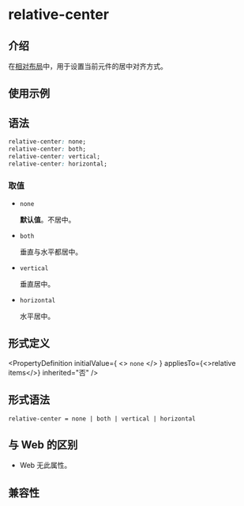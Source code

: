 # relative-center

## 介绍

在[相对布局](/guide/ui/layout/relative-layout.mdx)中，用于设置当前元件的居中对齐方式。

## 使用示例


<Go
  example="css-api"
  entry="src/relative-center"
  defaultFile="src/relative-center/App.tsx"
  img="https://lf-lynx.tiktok-cdns.com/obj/lynx-artifacts-oss-sg/lynx-website/assets/doc/css/relative-center.png"
  defaultEntryFile="dist/relative-center.lynx.bundle"
  entry="src/relative-center"
/>

## 语法

```css
relative-center: none;
relative-center: both;
relative-center: vertical;
relative-center: horizontal;
```

### 取值

- `none`

  **默认值**。不居中。

- `both`

  垂直与水平都居中。

- `vertical`

  垂直居中。

- `horizontal`

  水平居中。

## 形式定义


<PropertyDefinition
  initialValue={
    <>
      <code>none</code>
    </>
  }
  appliesTo={<>relative items</>}
  inherited="否"
/>

## 形式语法

```
relative-center = none | both | vertical | horizontal
```

## 与 Web 的区别

- Web 无此属性。

## 兼容性


<LegacyCompatTable metadata="css/properties/relative-center" />
